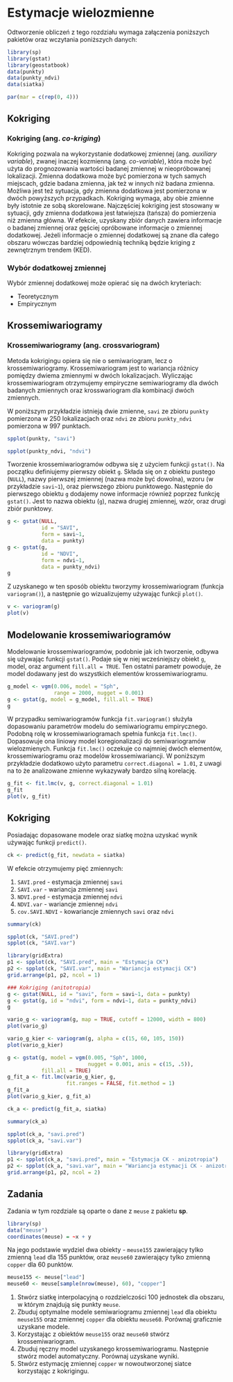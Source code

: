 
# Estymacje wielozmienne {#estymacje-wielozmienne}

Odtworzenie obliczeń z tego rozdziału wymaga załączenia poniższych pakietów oraz wczytania poniższych danych:

```r
library(sp)
library(gstat)
library(geostatbook)
data(punkty)
data(punkty_ndvi)
data(siatka)
```

```r
par(mar = c(rep(0, 4)))
```

## Kokriging 

### Kokriging (ang. *co-kriging*)

Kokriging pozwala na wykorzystanie dodatkowej zmiennej (ang. *auxiliary variable*), zwanej inaczej kozmienną (ang. *co-variable*), która może być użyta do prognozowania wartości badanej zmiennej w nieopróbowanej lokalizacji.
Zmienna dodatkowa może być pomierzona w tych samych miejscach, gdzie badana zmienna, jak też w innych niż badana zmienna. 
Możliwa jest też sytuacja, gdy zmienna dodatkowa jest pomierzona w dwóch powyższych przypadkach. 
Kokriging wymaga, aby obie zmienne były istotnie ze sobą skorelowane.
Najczęściej kokriging jest stosowany w sytuacji, gdy zmienna dodatkowa jest łatwiejsza (tańsza) do pomierzenia niż zmienna główna. 
W efekcie, uzyskany zbiór danych zawiera informacje o badanej zmiennej oraz gęściej opróbowane informacje o zmiennej dodatkowej.
Jeżeli informacje o zmiennej dodatkowej są znane dla całego obszaru wówczas bardziej odpowiednią techniką będzie kriging z zewnętrznym trendem (KED).

### Wybór dodatkowej zmiennej

Wybór zmiennej dodatkowej może opierać się na dwóch kryteriach:

- Teoretycznym
- Empirycznym
    
<!--
Kroskowariogramy
Kroskorelogramy
-->

## Krossemiwariogramy

### Krossemiwariogramy (ang. **crossvariogram**)

Metoda kokrigingu opiera się nie o semiwariogram, lecz o krossemiwariogramy. 
Krossemiwariogram jest to wariancja różnicy pomiędzy dwiema zmiennymi w dwóch lokalizacjach.
Wyliczając krossemiwariogram otrzymujemy empiryczne semiwariogramy dla dwóch badanych zmiennych oraz krosswariogram dla kombinacji dwóch zmiennych.

W poniższym przykładzie istnieją dwie zmienne, `savi` ze zbioru `punkty` pomierzona w 250 lokalizacjach oraz `ndvi` ze zbioru `punkty_ndvi` pomierzona w 997 punktach.

```r
spplot(punkty, "savi")
```

```r
spplot(punkty_ndvi, "ndvi")
```

Tworzenie krossemiwariogramów odbywa się z użyciem funkcji `gstat()`. Na początku definiujemy pierwszy obiekt `g`. 
Składa się on z obiektu pustego (`NULL`), nazwy pierwszej zmiennej (nazwa może być dowolna), wzoru (w przykładzie `savi~1`), oraz pierwszego zbioru punktowego. 
Następnie do pierwszego obiektu `g` dodajemy nowe informacje również poprzez funkcję `gstat()`. Jest to nazwa obiektu (`g`), nazwa drugiej zmiennej, wzór, oraz drugi zbiór punktowy.

```r
g <- gstat(NULL, 
           id = "SAVI", 
           form = savi~1, 
           data = punkty)
g <- gstat(g, 
           id = "NDVI", 
           form = ndvi~1, 
           data = punkty_ndvi)
g
```

Z uzyskanego w ten sposób obiektu tworzymy krossemiwariogram (funkcja `variogram()`), a następnie go wizualizujemy używając funkcji `plot()`.

```r
v <- variogram(g)
plot(v)
```

## Modelowanie krossemiwariogramów

Modelowanie krossemiwariogramów, podobnie jak ich tworzenie, odbywa się używając funkcji `gstat()`. 
Podaje się w niej wcześniejszy obiekt `g`, model, oraz argument `fill.all = TRUE`. 
Ten ostatni parametr powoduje, że model dodawany jest do wszystkich elementów krossemiwariogramu.

```r
g_model <- vgm(0.006, model = "Sph",
               range = 2000, nugget = 0.001)
g <- gstat(g, model = g_model, fill.all = TRUE)
g
```

W przypadku semiwariogramów funkcja `fit.variogram()` służyła dopasowaniu parametrów modelu do semiwariogramu empirycznego. 
Podobną rolę w krossemiwariogramach spełnia funkcja `fit.lmc()`.
Dopasowuje ona liniowy model koregionalizacji do semiwariogramów wielozmienych. 
Funkcja `fit.lmc()` oczekuje co najmniej dwóch elementów, krossemiwariogramu oraz modelów krossemiwariancji. 
W poniższym przykładzie dodatkowo użyto parametru `correct.diagonal = 1.01`, z uwagi na to że analizowane zmienne wykazywały bardzo silną korelację.

```r
g_fit <- fit.lmc(v, g, correct.diagonal = 1.01)
g_fit
plot(v, g_fit)
```

<!--
```r
# plot(variogram(g, map=TRUE, cutoff=12000, width=800))
plot(variogram(g, alpha = c(60, 105, 150, 195)))
```
-->   

## Kokriging 

Posiadając dopasowane modele oraz siatkę można uzyskać wynik używając funkcji `predict()`. 

```r
ck <- predict(g_fit, newdata = siatka)
```

W efekcie otrzymujemy pięć zmiennych:

1. `SAVI.pred` - estymacja zmiennej `savi`
2. `SAVI.var` - wariancja zmiennej `savi`
3. `NDVI.pred` - estymacja zmiennej `ndvi`
4. `NDVI.var` - wariancje zmiennej `ndvi`
5. `cov.SAVI.NDVI` - kowariancje zmiennych `savi` oraz `ndvi`

```r
summary(ck)
```

```r
spplot(ck, "SAVI.pred")
spplot(ck, "SAVI.var")
```

```r
library(gridExtra)
p1 <- spplot(ck, "SAVI.pred", main = "Estymacja CK")
p2 <- spplot(ck, "SAVI.var", main = "Wariancja estymacji CK")
grid.arrange(p1, p2, ncol = 1)
```

```r
### Kokriging (anitotropia)
g <- gstat(NULL, id = "savi", form = savi~1, data = punkty)
g <- gstat(g, id = "ndvi", form = ndvi~1, data = punkty_ndvi)
g

vario_g <- variogram(g, map = TRUE, cutoff = 12000, width = 800)
plot(vario_g)

vario_g_kier <- variogram(g, alpha = c(15, 60, 105, 150))
plot(vario_g_kier)

g <- gstat(g, model = vgm(0.005, "Sph", 1000, 
                          nugget = 0.001, anis = c(15, .5)),
           fill.all = TRUE)
g_fit_a <- fit.lmc(vario_g_kier, g, 
                   fit.ranges = FALSE, fit.method = 1)
g_fit_a
plot(vario_g_kier, g_fit_a)

ck_a <- predict(g_fit_a, siatka)

summary(ck_a)
```

```r
spplot(ck_a, "savi.pred")
spplot(ck_a, "savi.var")
```

```r
library(gridExtra)
p1 <- spplot(ck_a, "savi.pred", main = "Estymacja CK - anizotropia")
p2 <- spplot(ck_a, "savi.var", main = "Wariancja estymacji CK - anizotropia")
grid.arrange(p1, p2, ncol = 2)
```

<!--   
## Kokriging pełny i medianowy, kokriging kolokacyjny, 
## Kokriging na podstawie uproszczonych modeli Markowa I i II
-->

## Zadania {#z10}

Zadania w tym rozdziale są oparte o dane z `meuse` z pakietu **sp**.

```r
library(sp)
data("meuse")
coordinates(meuse) = ~x + y
```

Na jego podstawie wydziel dwa obiekty - `meuse155` zawierający tylko zmienną `lead` dla 155 punktów, oraz `meuse60` zawierający tylko zmienną `copper` dla 60 punktów.

```r
meuse155 <- meuse["lead"]
meuse60 <- meuse[sample(nrow(meuse), 60), "copper"]
```

1. Stwórz siatkę interpolacyjną o rozdzielczości 100 jednostek dla obszaru, w którym znajdują się punkty `meuse`.
2. Zbuduj optymalne modele semiwariogramu zmiennej `lead` dla obiektu `meuse155` oraz zmiennej `copper` dla obiektu `meuse60`.
Porównaj graficznie uzyskane modele.
3. Korzystając z obiektów `meuse155` oraz `meuse60` stwórz krossemiwariogram.
4. Zbuduj ręczny model uzyskanego krossemiwariogramu.
Następnie stwórz model automatyczny.
Porównaj uzyskane wyniki.
5. Stwórz estymację zmiennej `copper` w nowoutworzonej siatce korzystając z kokrigingu.

